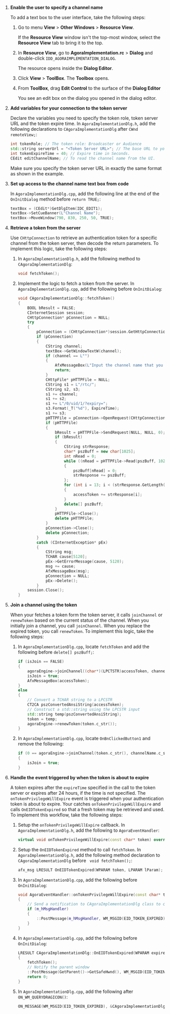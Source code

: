 
<PlatformWrapper platform="windows">

1.  **Enable the user to specify a channel name**

    To add a text box to the user interface, take the following steps:

    1. Go to menu **View** > **Other Windows** > **Resource View**.
    
        If the **Resource View** window isn't the top-most window, select the **Resource View** tab to bring it to the top.
    
    1. In **Resource View**, go to **AgoraImplementation.rc** > **Dialog** and double-click `IDD_AGORAIMPLEMENTATION_DIALOG`.
    
        The resource opens inside the **Dialog Editor**. 
    
    1. Click **View** > **ToolBox**. The **Toolbox** opens.
    
    1. From **ToolBox**, drag **Edit Control** to the surface of the **Dialog Editor**
   
        You see an edit box on the dialog you opened in the dialog editor.

5.  **Add variables for your connection to the token server**

    Declare the variables you need to specify the token role, token server URL and the token expire time. In `AgoraImplementationDlg.h`, add the following declarations to `CAgoraImplementationDlg` after `CWnd remoteView;`:

    ``` cpp
    int tokenRole; // The token role: Broadcaster or Audience
    std::string serverUrl = "<Token Server URL>"; // The base URL to your token server, for example, "https://agora-token-service-production-92ff.up.railway.app".
    int tokenExpireTime = 40; // Expire time in Seconds.
    CEdit editChannelName; // To read the channel name from the UI.
    ```

    Make sure you specify the token server URL in exactly the same format as shown in the example.

6.  **Set up access to the channel name text box from code**

    In `AgoraImplementationDlg.cpp`, add the following line at the end of the `OnInitDialog` method before `return TRUE;`:

    ``` cpp
    textBox = (CEdit*)GetDlgItem(IDC_EDIT1);
    textBox->SetCueBanner(L"Channel Name");
    textBox->MoveWindow(790, 830, 250, 50, TRUE);
    ```

7.  **Retrieve a token from the server**

    Use `CHttpConnection` to retrieve an authentication token for a specific channel from the token server, then decode the return parameters. To implement this logic, take the following steps:

    1. In `AgoraImplementationDlg.h`, add the following method to `CAgoraImplementationDlg`:

        ```cpp
        void fetchToken();
        ```

    2. Implement the logic to fetch a token from the server. In `AgoraImplementationDlg.cpp`, add the following before `OnInitDialog`:

        ```cpp
        void CAgoraImplementationDlg::fetchToken()
        {
            BOOL bResult = FALSE;
            CInternetSession session;
            CHttpConnection* pConnection = NULL;
            try
            {
                pConnection = (CHttpConnection*)session.GetHttpConnection(_T("agora-token-service-production-1566.up.railway.app"), (INTERNET_PORT)INTERNET_DEFAULT_HTTP_PORT);
                if (pConnection)
                {
                    CString channel;
                    textBox->GetWindowTextW(channel);
                    if (channel == L"")
                    {
                        AfxMessageBox(L"Input the channel name that you wish to join");
                        return;
                    }
                    CHttpFile* pHTTPFile = NULL;
                    CString s1 = L"/rtc/";
                    CString s2, s3;
                    s1 += channel;
                    s1 += s2;
			        s1 += L"/0/uid/1/?expiry=";
                    s3.Format(_T("%d"), ExpireTime);
                    s1 += s3;
                    pHTTPFile = pConnection->OpenRequest(CHttpConnection::HTTP_VERB_GET, s1);
                    if (pHTTPFile)
                    {
                        bResult = pHTTPFile->SendRequest(NULL, NULL, 0);
                        if (bResult)
                        {
                            CString strResponse;
                            char* pszBuff = new char[1025];
                            int nRead = 0;
                            while ((nRead = pHTTPFile->Read(pszBuff, 1024)) > 0)
                            {
                                pszBuff[nRead] = 0;
                                strResponse += pszBuff;
                            };
                            for (int i = 13; i < (strResponse.GetLength()-2); i++)
                            {
                                accessToken += strResponse[i];
                            }
                            delete[] pszBuff;
                        }
                        pHTTPFile->Close();
                        delete pHTTPFile;
                    }
                    pConnection->Close();
                    delete pConnection;
                }
                catch (CInternetException* pEx)
                {
                    CString msg;
                    TCHAR cause[5120];
                    pEx->GetErrorMessage(cause, 5120);
                    msg += cause;
                    AfxMessageBox(msg);
                    pConnection = NULL;
                    pEx->Delete();
                }
            session.Close();
        }
        ```

8.  **Join a channel using the token**

    When your <Vpl k = "CLIENT"/> fetches a token form the token server, it calls `joinChannel` or `renewToken` based on the current status of the channel. When you initially join a channel, you call `joinChannel`. When you replace the expired token, you call `renewToken`. To implement this logic, take the following steps:
    
    1. In `AgoraImplementationDlg.cpp`, locate `fetchToken` and add the following before `delete[] pszBuff;`:

        ```cpp
        if (isJoin == FALSE)
	    {
            agoraEngine->joinChannel((char*)(LPCTSTR)accessToken, channelName.c_str(), 0, NULL);
            isJoin = true;
            AfxMessageBox(accessToken);
        }
        else
        { 
            // Convert a TCHAR string to a LPCSTR
            CT2CA pszConvertedAnsiString(accessToken);
            // Construct a std::string using the LPCSTR input
            std::string temp(pszConvertedAnsiString);
            token = temp;
            agoraEngine->renewToken(token.c_str());
        }
        ```

    2. In `AgoraImplementationDlg.cpp`, locate `OnBnClickedButton1` and remove the following:

        ```cpp
        if (0 == agoraEngine->joinChannel(token.c_str(), channelName.c_str(), 0, NULL))
        { 
            isJoin = true;
        }
        ```

9.  **Handle the event triggered by <Vg k="AGORA_BACKEND" /> when the token is about to expire**

    A token expires after the `expireTime` specified in the call to the token server or expires after 24 hours, if the time is not specified. The `onTokenPrivilegeWillExpire` event is triggered when your authentication token is about to expire. Your <Vpl k = "CLIENT"/> catches `onTokenPrivilegeWillExpire` and calls `OnEIDTokenExpired` so that a fresh token may be retrieved and used. To implement this workflow, take the following steps:

    1. Setup the `onTokenPrivilegeWillExpire` callback. In `AgoraImplementationDlg.h`, add the following to `AgoraEventHandler`:
       
        ```cpp
        virtual void onTokenPrivilegeWillExpire(const char* token) override;
        ```

    1. Setup the `OnEIDTokenExpired` method to call `fetchToken`. In `AgoraImplementationDlg.h`, add the following method declaration to `CAgoraImplementationDlg` before `	void fetchToken();`:

        ```cpp
        afx_msg LRESULT OnEIDTokenExpired(WPARAM token, LPARAM lParam);
        ```

    1. In `AgoraImplementationDlg.cpp`, add the following before `OnInitDialog`:

        ```cpp
        void AgoraEventHandler::onTokenPrivilegeWillExpire(const char* token)
        {
            // Send a notification to CAgoraImplementationDlg class to call OnEIDTokenExpired.
            if (m_hMsgHandler)
            {
                ::PostMessage(m_hMsgHandler, WM_MSGID(EID_TOKEN_EXPIRED), (WPARAM)token, (LPARAM)NULL);
            }
        }
        ```

    1. In `AgoraImplementationDlg.cpp`, add the following before `OnInitDialog`:

        ```cpp
        LRESULT CAgoraImplementationDlg::OnEIDTokenExpired(WPARAM expiredToken, LPARAM lParam)
        {
            fetchToken();
            // Notify the parent window
            ::PostMessage(GetParent()->GetSafeHwnd(), WM_MSGID(EID_TOKEN_EXPIRED), TRUE, 0);
            return 0;
        }
        ```  
    1. In `AgoraImplementationDlg.cpp`, add the following after `ON_WM_QUERYDRAGICON()`:

        ```cpp
        ON_MESSAGE(WM_MSGID(EID_TOKEN_EXPIRED), &CAgoraImplementationDlg::OnEIDTokenExpired)
        ```

</PlatformWrapper>